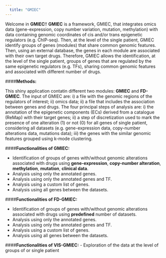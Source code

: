 ```yaml
---
  title: "GMIEC"
---
```

  
Welcome in **GMIEC**!! **GMIEC** is a framework, GMIEC, that integrates omics data (gene-expression, copy number variation, mutation, methylation) with data containing genomic coordinates of cis and/or trans epigenetic regulators (e.g. ChIP-seq). Then, at the level of the single patient, GMIEC identify groups of genes (modules) that share common genomic features. Then, using an external database, the genes in each module are associated with their own target drugs. Therefore, GMIEC allows the identification, at the level of the single patient, groups of genes that are regulated by the same epigenetic regulators (e.g. TFs), sharing common genomic features and associated with different number of drugs.

####**Methods:**

This shiny application contatin different two  modules: **GMIEC** and **FD-GMIEC**. The input of GMIEC are:  i) a file with the genomic regions of the regulators of interest; ii) omics data; ii) a file that includes the association between genes and drugs. The four principal steps  of analysis are: i) the annotation of the epigenetic components (ECs) derived from a catalogue (ReMap) with their target genes; ii) a step  of discretization used  to mark the presence of one alteration (1) or not (0) for all genes of single patient, considering all datasets (e.g. gene-expression data, copy-number alterations data, mutations data);  iii) the genes with the similar genomic features grouped using k-mode clustering. 



####**Functionalities of GMIEC:**

- Identification of groups of genes with/without genomic alterations associated with drugs using **gene-expression**, **copy-number alteration**, **methylation**, **mutation**, **clinical data**.
- Analysis using only the annotated genes.
- Analysis using only the annotated genes and TF.
- Analysis using a custom list of genes.
- Analysis using all genes between the datasets.


####**Functionalities of FD-GMIEC:**

- Identification of groups of genes with/without genomic alterations associated with drugs using **predefined** number of datasets.
- Analysis using only the annotated genes.
- Analysis using only the annotated genes and TF.
- Analysis using a custom list of genes.
- Analysis using all genes between the datasets.

####**Functionalities of VIS-GMIEC:**
- Exploration of the data at the level of groups of or single patient
